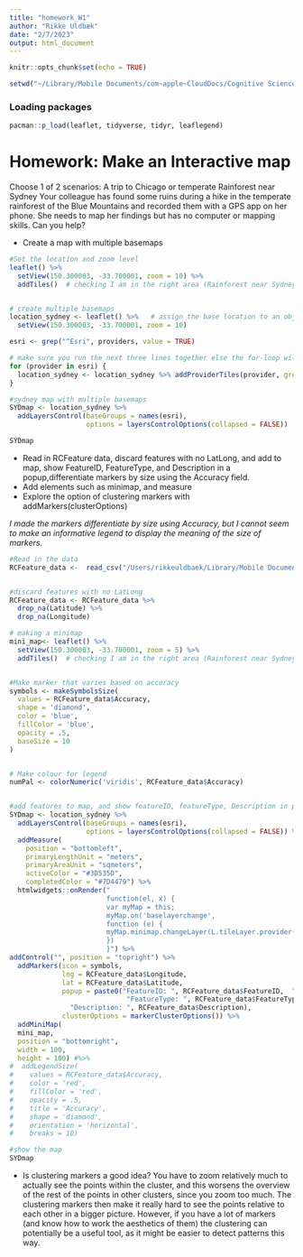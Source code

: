 ```yaml
---
title: "homework_W1"
author: "Rikke Uldbæk"
date: "2/7/2023"
output: html_document
---
```


```r
knitr::opts_chunk$set(echo = TRUE)

setwd("~/Library/Mobile Documents/com~apple~CloudDocs/Cognitive Science/6th semester/spatial_analytics/cds-spatial/Week01/Homework_W1")
```

### Loading packages
```r
pacman::p_load(leaflet, tidyverse, tidyr, leaflegend)
```


# Homework: Make an Interactive map
Choose 1 of 2 scenarios: A trip to Chicago or temperate Rainforest near Sydney
Your colleague has found some ruins during a hike in the temperate rainforest of the Blue Mountains and recorded them with a GPS app on her phone. She needs to map her findings but has no computer or mapping skills. Can you help?

- Create a map with multiple basemaps
```r
#Set the location and zoom level
leaflet() %>% 
  setView(150.300003, -33.700001, zoom = 10) %>%
  addTiles()  # checking I am in the right area (Rainforest near Sydney)


# create multiple basemaps 
location_sydney <- leaflet() %>%   # assign the base location to an object
  setView(150.300003, -33.700001, zoom = 10)

esri <- grep("^Esri", providers, value = TRUE)

# make sure you run the next three lines together else the for-loop will not work
for (provider in esri) {
  location_sydney <- location_sydney %>% addProviderTiles(provider, group = provider)
}

#sydney map with multiple basemaps
SYDmap <- location_sydney %>%
  addLayersControl(baseGroups = names(esri),
                   options = layersControlOptions(collapsed = FALSE))

SYDmap
```


- Read in RCFeature data, discard features with no LatLong, and add to map, show FeatureID, FeatureType, and Description in a popup,differentiate markers by size using the Accuracy field.
- Add elements such as minimap, and measure
- Explore the option of clustering markers with addMarkers(clusterOptions)

*I made the markers differentiate by size using Accuracy, but I cannot seem to make an informative legend to display the meaning of the size of markers.*

```r
#Read in the data
RCFeature_data <-  read_csv("/Users/rikkeuldbaek/Library/Mobile Documents/com~apple~CloudDocs/Cognitive Science/6th semester/spatial_analytics/cds-spatial/Week01/data/RCFeature2018.csv")


#discard features with no LatLong
RCFeature_data <- RCFeature_data %>% 
  drop_na(Latitude) %>% 
  drop_na(Longitude)

# making a minimap
mini_map<- leaflet() %>% 
  setView(150.300003, -33.700001, zoom = 5) %>%
  addTiles()  # checking I am in the right area (Rainforest near Sydney)


#Make marker that varies based on accuracy
symbols <- makeSymbolsSize(
  values = RCFeature_data$Accuracy,
  shape = 'diamond',
  color = 'blue',
  fillColor = 'blue',
  opacity = .5,
  baseSize = 10
)


# Make colour for legend
numPal <- colorNumeric('viridis', RCFeature_data$Accuracy)


#add features to map, and show featureID, featureType, Description in popup,  (use accuracy field)
SYDmap <- location_sydney %>%
  addLayersControl(baseGroups = names(esri),
                   options = layersControlOptions(collapsed = FALSE)) %>%
  addMeasure(
    position = "bottomleft",
    primaryLengthUnit = "meters",
    primaryAreaUnit = "sqmeters",
    activeColor = "#3D535D",
    completedColor = "#7D4479") %>% 
  htmlwidgets::onRender("
                        function(el, x) {
                        var myMap = this;
                        myMap.on('baselayerchange',
                        function (e) {
                        myMap.minimap.changeLayer(L.tileLayer.provider(e.name));
                        })
                        }") %>% 
addControl("", position = "topright") %>%
  addMarkers(icon = symbols,
             lng = RCFeature_data$Longitude, 
             lat = RCFeature_data$Latitude,
             popup = paste0("FeatureID: ", RCFeature_data$FeatureID,  "<br>",
                             "FeatureType: ", RCFeature_data$FeatureType, "<br>",
               "Description: ", RCFeature_data$Description), 
             clusterOptions = markerClusterOptions()) %>% 
  addMiniMap(
  mini_map,
  position = "bottomright",
  width = 100,
  height = 100) #%>% 
#  addLegendSize(
#    values = RCFeature_data$Accuracy,
#    color = 'red',
#    fillColor = 'red',
#    opacity = .5,
#    title = 'Accuracy',
#    shape = 'diamond',
#    orientation = 'horizontal',
#    breaks = 10)

#show the map
SYDmap


```

- Is clustering markers a good idea?
You have to zoom relatively much to actually see the points within the cluster, and this worsens the overview of the rest of the points in other clusters, since you zoom too much. The clustering markers then make it really hard to see the points relative to each other in a bigger picture. However, if you have a lot of markers (and know how to work the aesthetics of them) the clustering can potentially be a useful tool, as it might be easier to detect patterns this way. 




